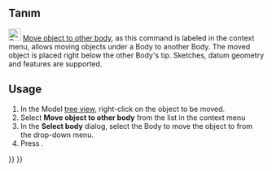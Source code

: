 <languages/>
{{Docnav
|[[PartDesign_MoveTip|Set tip]]
|[[PartDesign_MoveFeatureInTree|Move object after other object]]
|[[PartDesign_Workbench|PartDesign]]
|IconL=PartDesign_MoveTip.svg
|IconR=PartDesign_MoveFeatureInTree.svg
|IconC=Workbench_PartDesign.svg
}}

{{GuiCommand
|Name=PartDesign MoveFeature
|MenuLocation=Context menu → Move object to other body
|Workbenches=[[PartDesign_Workbench|PartDesign]]
|Version=0.17
|SeeAlso=[[PartDesign_MoveTip|PartDesign Set tip]], [[PartDesign_MoveFeatureInTree|PartDesign Move object after other object]]
}}

== Tanım ==

[[File:PartDesign_MoveFeature.svg|24px]] [[PartDesign_MoveFeature|Move object to other body]], as this command is labeled in the context menu, allows moving objects under a Body to another Body. The moved object is placed right below the other Body's tip. Sketches, datum geometry and features are supported.

==Usage==

# In the Model [[tree view]], right-click on the object to be moved.
# Select '''Move object to other body''' from the list in the context menu
# In the '''Select body''' dialog, select the Body to move the object to from the drop-down menu.
# Press {{Button|OK}}.


{{Docnav
|[[PartDesign_MoveTip|Set tip]]
|[[PartDesign_MoveFeatureInTree|Move object after other object]]
|[[PartDesign_Workbench|PartDesign]]
|IconL=PartDesign_MoveTip.svg
|IconR=PartDesign_MoveFeatureInTree.svg
|IconC=Workbench_PartDesign.svg
}}

{{PartDesign Tools navi{{#translation:}}}}
{{Userdocnavi{{#translation:}}}}